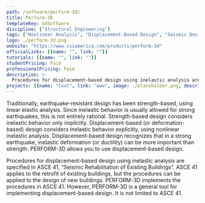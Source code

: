 ```yaml
---
path: /software/perform-3d/
title: Perform-3D
templateKey: mdSoftware
discipline: ["Structural Engineering"]
tags: ["Nonlinear Analysis", "Displacement-Based Design", "Seismic Design"]
logo: ./perform-3d.png
website: "https://www.csiamerica.com/products/perform-3d"
officialLinks: [{name: "", link: ""}]
tutorials: [{name: "", link: ""}]
studentPricing: Paid
professionalPricing: Paid
description: >-
  Procedures for displacement-based design using inelastic analysis are specified in ASCE 41, “Seismic Rehabilitation of Existing Buildings”. ASCE 41 applies to the retrofit of existing buildings, but the procedures can be applied to the design of new buildings. PERFORM-3D implements the procedures in ASCE 41. However, PERFORM-3D is a general tool for implementing displacement-based design. It is not limited to ASCE 41.
projects: [{name: "text", link: "www", image: ./placeholder.png, description: "blah blah"}]
---
```


Traditionally, earthquake-resistant design has been strength-based, using linear elastic analysis. Since inelastic behavior is usually allowed for strong earthquakes, this is not entirely rational. Strength-based design considers inelastic behavior only implicitly. Displacement-based (or deformation-based) design considers inelastic behavior explicitly, using nonlinear inelastic analysis. Displacement-based design recognizes that in a strong earthquake, inelastic deformation (or ductility) can be more important than strength. PERFORM-3D allows you to use displacement-based design.

Procedures for displacement-based design using inelastic analysis are specified in ASCE 41, “Seismic Rehabilitation of Existing Buildings”. ASCE 41 applies to the retrofit of existing buildings, but the procedures can be applied to the design of new buildings. PERFORM-3D implements the procedures in ASCE 41. However, PERFORM-3D is a general tool for implementing displacement-based design. It is not limited to ASCE 41.
